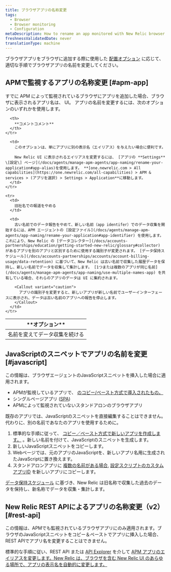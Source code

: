 ```yaml
---
title: ブラウザアプリの名称変更
tags:
  - Browser
  - Browser monitoring
  - Configuration
metaDescription: How to rename an app monitored with New Relic browser monitoring.
freshnessValidatedDate: never
translationType: machine
---
```


ブラウザアプリをブラウザに追加する際に使用した [配置オプション](/docs/browser/new-relic-browser/installation-configuration/add-apps-new-relic-browser) に応じて、適切な手順でブラウザアプリの名前を変更してください。

## APMで監視するアプリの名称変更 [#apm-app]

すでに APM によって監視されているブラウザにアプリを追加した場合、ブラウザに表示されるアプリ名は、 <InlinePopover type="apm"/>UI。 アプリの名前を変更するには、次のオプションのいずれかを使用します。

<table>
  <thead>
    <tr>
      <th style={{ width: "200px" }}>
        **オプション**
      </th>

      <th>
        **コメントコメント**
      </th>
    </tr>
  </thead>

  <tbody>
    <tr>
      <td>
        名前を変えてデータ収集を続ける
      </td>

      <td>
        このオプションは、単にアプリに別の表示名（エイリアス）を与えたい場合に便利です。

        New Relic UI に表示されるエイリアスを変更するには、 [アプリの **Settings** \[設定\] ページ](/docs/agents/manage-apm-agents/app-naming/rename-your-application#app-alias)を使用します。 **[one.newrelic.com > All capabilities](https://one.newrelic.com/all-capabilities) > APM & services > (アプリを選択) > Settings > Application**に移動します。
      </td>
    </tr>

    <tr>
      <td>
        旧社名での報道をやめる
      </td>

      <td>
        古い名前でのデータ報告をやめて、新しい名前（app identifer）でのデータ収集を開始するには、APM エージェントの [設定ファイル](/docs/agents/manage-apm-agents/app-naming/rename-your-application#app-identifier) を使用します。これにより、New Relic の [データコレクター](/docs/accounts-partnerships/education/getting-started-new-relic/glossary#collector) があるアプリを別のアプリと区別するために使用する識別子が変更されます。 [データ保持スケジュール](/docs/accounts-partnerships/accounts/account-billing-usage/data-retention) に基づいて、New Relic は古い名前で収集した履歴データを保持し、新しい名前でデータを収集して集計します。 [1つまたは複数のアプリが同じ名前](/docs/agents/manage-apm-agents/app-naming/use-multiple-names-app) を共有している場合、それらのアプリのデータは UI に集約されます。

        <Callout variant="caution">
          アプリの識別子を変更すると、新しいアプリが新しい名前でユーザーインターフェースに表示され、データは古い名前のアプリへの報告を停止します。
        </Callout>
      </td>
    </tr>
  </tbody>
</table>

## JavaScriptのスニペットでアプリの名前を変更 [#javascript]

この情報は、ブラウザエージェントのJavaScriptスニペットを挿入した場合に適用されます。

* APMが監視しているアプリで、 [のコピー/ペースト方式で導入されたもの。](/docs/browser/new-relic-browser/installation-configuration/add-apps-new-relic-browser#copy-paste-app)
* シングルページアプリ ([SPA](/docs/browser/single-page-app-monitoring/get-started/add-apps-single-page-app-monitoring))
* APMによって監視されていないスタンドアロンのブラウザアプリ

既存のアプリでは、JavaScriptのスニペットを直接編集することはできません。代わりに、別の名前であなたのアプリを使用するために。

1. 標準的な手順に従って、 [コピー／ペースト方式で新しいアプリを作成します。](/docs/browser/new-relic-browser/installation-configuration/add-apps-new-relic-browser#copy-paste-app) 。新しい名前を付けて、JavaScriptのスニペットを生成します。
2. 新しいJavaScriptスニペットをコピーします。
3. Webページでは、元のアプリのJavaScriptを、新しいアプリ名用に生成されたJavaScriptに置き換えます。
4. スタンドアロンアプリに [複数の名前がある場合](/docs/agents/manage-apm-agents/app-naming/use-multiple-names-app), [設定スクリプトのカスタムアプリID](/docs/browser/new-relic-browser/installation-configuration/copy-browser-monitoring-license-key-app-id) を新しいアプリにコピーします。

[データ保持スケジュール](/docs/accounts-partnerships/accounts/account-billing-usage/data-retention) に基づき、New Relic は旧名称で収集した過去のデータを保持し、新名称でデータを収集・集計します。

## New Relic REST APIによるアプリの名称変更（v2） [#rest-api]

この情報は、APMでも監視されているブラウザアプリにのみ適用されます。ブラウザのJavaScriptスニペットをコピー＆ペーストでアプリに挿入した場合、REST APIでアプリ名を変更することはできません。

標準的な手順に従い、REST API または [API Explorer](https://rpm.newrelic.com/api/explore/applications/update) を介して [APM アプリのエイリアスを変更します。New Relic は、ブラウザを含む New Relic UI のあらゆる場所で、アプリの表示名を自動的に変更します。](/docs/apis/rest-api-v2/application-examples-v2/change-alias-your-application-v2)

[](/docs/apis/rest-api-v2/application-examples-v2/change-alias-your-application-v2)